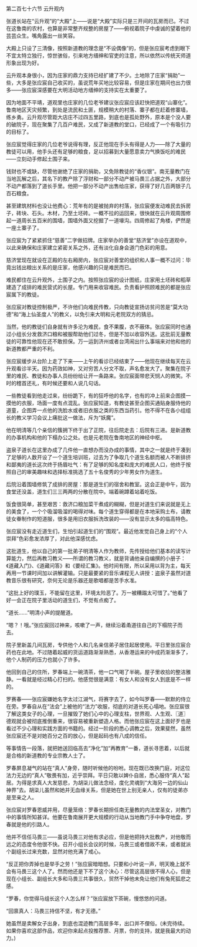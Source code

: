 

第二百七十六节 云升观内

张道长站在“云升观”的“大殿”上――说是“大殿”实际只是三开间的瓦房而已。不过在这鲁南的农村，也算是非常整齐规整的房屋了――俯视着院子中虔诚的望着他的芸芸众生。嘴角露出一丝笑容。

大殿上只设了三清像，按照新道教的理念是“不设偶像”的，但是张应宸考虑到眼下不宜太特立独行，惊世骇俗，引来地方缙绅和官吏的注意，所以依然以传统天师道形象出现为好。

云升观本身很小，因为庄家的鼎力支持已经扩建了不少。土地除了庄家“捐助”一些，大多是张应宸自己收买的，虽说荒年买地比较容易，但是庄家在期间也出力很多――张应宸深感要在大明活动地方缙绅的支持实在太重要了。

因为地面不平靖，道观里也庄家的几位老爷建议张应宸应该赶快把道观“山寨化”。鲁南地区天灾频繁，到处是流民和土匪，规模稍大的村落、寨子都在赶着修寨墙，练乡勇。云升观尽管距大店庄不过四五里路，到底也是孤处野外，原本是个没人要的破院子，现在聚集了几百户难民，又成了新道教的堂口，已经成了一个有吸引力的目标了。

张应宸觉得庄家的几位老爷说得有理，反正他现在手头有得是人力――除了大量的教徒可以用，他手头还有足够的粮食，足以招募到大量愿意卖力气换饭吃的难民――立刻动手修起土围子来。

钱财也不或缺，尽管他谢绝了庄家的捐助，又免除教徒的“香仪银”。南无量教门在当地瓦解之后，其名下的教产除了浮财和一部分不动产被马畏三占据之外，大部分不动产都落到了道长手里。他把一部分不动产出售给庄家，获得了好几百两银子几百石粮食。

甚至建筑材料也没让他费心：荒年有的是被抛弃的村落，张应宸便发动难民去拆房子，砖块、石头。木材，乃至土坯砖。一概不拉的运回来，很快就在云升观周围修起一道周长五百米的围墙，围墙外面又挖掘了一道壕沟。四周修起了角楼，俨然是一座土寨子了。

张应宸为了紧紧抓住“慈善”二字做招牌。庄家举办的善堂“慈济堂”亦设在道观中，以此来确保和庄家建立紧密关系之外，还有淡化自身会道门色彩的用意。

慈济堂现在就设在正殿的左右厢房内，张应宸对善堂的组织和人事一概不过问：毕竟出钱出粮出关系的是庄家，他感兴趣的只是难民而已。

难民都住在云升观外，土围子之内。按照张应宸的设计图纸，庄家用土坯砖和稻草建造了成排的难民营式的长屋。专门用来收容难民。负责看护照顾难民的都是张应宸属下的教徒。

张应宸对教徒控制极严，不许他们向难民传教，只向教徒宣扬访贫问苦是“莫大功德”和“海上仙圣度人”的教义，以免引来大明和元老院双方的猜忌。

当然，他的教徒们自身就有许多沦为难民，食不果腹，衣不蔽体。张应宸同时也通过小组长分发救济口粮和被服帮助他们过冬，但是不加以收容外送。这批前无量教徒的可靠性他现在还不敢担保。万一运到济州或者台湾闹出什么事端来对他和他的新道教都严重的不利。

张应宸缓步从台阶上走了下来――上午的看诊已经结束了――他现在继续每天在云升观看诊半天。因为药效如神，又对穷苦人分文不取，声名愈发大了。聚集在院子里的难民、教徒和办事人员纷纷给让开一条路来。张应宸面带悲天悯人的微笑。不时的稽首还礼，有时候还要和人说几句话。

一些教徒看到他走过来，纷纷跪下，有的狂呼他的名字，也有的冲上前来企图摸一摸他的衣服，场面一度有点混乱。张应宸知道，有教徒甚至企图买通贴身服侍他的道童，企图弄一点他的洗脸水或者旧衣服之类的东西当药引。他不得不在各小组组长的教义学习会议上痛批这一做法，斥为“妖魔”。

他在明清等几个亲信的簇拥下终于出了正院，往后院走去：后院有三进。是新道教的办事机构和他的下榻办公之处。也是元老院在鲁南地区的神经中枢。

盗泉子道长在这里办成了几件他一直想办而没办成的事情，其中之一就是终于凑到了足够的人数开设了一个道生培训班，过去为了争取几个道生名额而被人不断排挤和鄙夷的道长这次终于扬眉吐气：有了足够的知名度和庞大的难民人口，他终于按照自己的审美趣味和选择标准挑选了五十名俊秀的少年男女作为道生。

后院沿着围墙修筑了成排的房屋：那是道生们的宿舍和教室。这会正是中午，因为食堂还没盖，道生们三三两两的分散在院中。端着碗蹲着站着吃饭。

饭食很简单，甚至艰苦：救济口粮加菜干煮成的糊糊，但是对道生们来说就是无上的美食了，一个个吸溜吸溜的喝得对味。每个道生穿得都是在本地采购土布，请教徒女眷制作的短道服，很多是用旧衣服拆洗改装的――没有显示太多的临高特色。

张应宸没有走近道生们，生怕引起道生们的“围观”。最近他发觉自己身上的“个人崇拜”色彩愈发浓厚了，对此他深感忧虑。

这批道生，他以自己的第一批弟子明清等人作为教师，先传授给他们基本的读写计算能力，然后再教习教义――所谓的教习教义，就是背诵他亲自编撰的小册子：《道藏入门》、《道藏问答》和《要经汇集》。他时间有限，所以采用以背为主，每天再用一节课时间加以讲解灌输。只是最要紧的音乐课程无人讲授：盗泉子虽然对道教音乐很有研究，奈何无论是乐器还是歌唱都是苦手水准。

“这批上好的璞玉，不能留在这里，环境太险恶了。万一被糟蹋太可惜了。”他看了好一会正在院子里活动的道生们，不觉有点痴了。

“道长……”明清小声的提醒道。

“嗯？！哦。”张应宸回过神来，咳嗽了一声，继续沿着甬道往自己的下榻院子而去。

院子里新盖几间瓦房，专供他个人和几名亲信弟子居住起居使用。平日里张应宸合药也在此地。不过随着起威的货运道路渐渐熟悉，从香港运来的中成药渐渐多了，他个人制药的压力也就小了许多。

他回到自己的住所，罗春端上一碗清茶，他一口气喝了半碗。屋子里收拾的整洁雅静。一看就是经过精心打扫的。他感觉很是满意：有女人和没有女人到底是不一样的。

罗赛春――张应宸嫌她名字太过江湖气，将赛字去了，如今叫罗春――默默的侍立在旁。罗春自从在“法会”上被他的“法力”收服，彻底的对道长死心塌地。张应宸很了解这类女子的心理，一旦摧毁了她们心中的心理支柱，世界观、人生观、〖道〗德观就会被彻底推倒重来，很容易被重新塑造人格。而他张应宸在这上面好歹也是看过不少心理和实践方面的书籍的。经过一阶段的悉心调教之后，效果斐然，虽然张应宸还不是对她百分之百的放心，但是起码也有八成的信任。

等事情告一段落，就把她送回临高去“净化”加“再教育”一番，道长寻思着，以后就是合格的新道教的专业宗教人士了。

罗春屏息凝气的站在“真人”身旁，随时听候他的吩咐。现在既已改换门庭，对这位法力无边的“真人”敬畏有加，近乎崇拜。平日只敢以婢仆自居，悉心服侍“真人”起居。为得是求真人大发慈悲，为胡柒儿做法念经，度化灵魂到“大海另一边的仙山神界”去。胡柒儿虽然和她并无血缘关系，但是她在世上别无亲人，仅有的徒弟亦是至亲之人。

张应宸对罗春恩威并用，尽量笼络：罗春长期担任南无量教的内法堂圣女，对教门中的事情所知甚详。他要在鲁南展开更大规模的行动从当地教门手中争夺地盘，罗春就是他的引路人。

他并不信任马畏三――虽说马畏三对他有求必应，但是他把持大批教产，对他敬而远之的态度令他很不快。召开小组长会议的时候，马畏三或者借故不来，或者就派个副组长过来充数，显然对他充满了戒心。

“反正把你弄掉也是举手之劳！”张应宸暗暗想。只要和小叶说一声，明天晚上就不会有马畏三这个人了。然而他还是下不了这个决心：尽管这高层很不得人心，但是现在小组长、副组长大多和马畏三共事很久，贸然干掉他未免让他们有兔死狐悲之感。

“罗春，你觉得马组长这个人怎么样？”张应宸放下茶碗，慢悠悠的问道。

“回禀真人：马畏三持信不坚，有才无德。”

她虽然是卖解女子出身，到底也混迹教门高层多年，出口并不俚俗。(未完待续。如果你喜欢这部作品，欢迎你来起点投推荐票、月票，你的支持，就是我最大的动力。)

